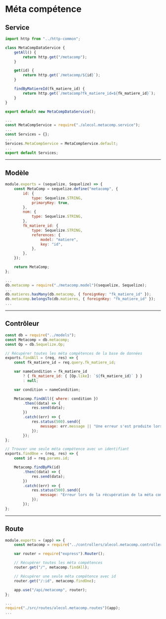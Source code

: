 # Méta compétence

## Service

```js title="./src/services/alecol.metacomp.service.js"
import http from "../http-common";

class MetaCompDataService {
    getAll() {
        return http.get("/metacomp");
    }

    get(id) {
        return http.get(`/metacomp/${id}`);
    }

    findByMatiereId(fk_matiere_id) {
        return http.get(`/metacomp?fk_matiere_id=${fk_matiere_id}`);
    }
}

export default new MetaCompDataService();
```

```js title="./src/services/index.js"
...
const MetaCompService = require("./alecol.metacomp.service");
...
const Services = {};
...
Services.MetaCompService = MetaCompService.default;
...
export default Services;
```

-----

## Modèle

```js title="./src/models/metacomp.model.js"
module.exports = (sequelize, Sequelize) => {
    const MetaComp = sequelize.define("metacomp", {
        id: {
            type: Sequelize.STRING,
            primaryKey: true,
        },
        nom: {
            type: Sequelize.STRING,
        },
        fk_matiere_id: {
            type: Sequelize.STRING,
            references: {
                model: "matiere",
                key: "id",
            },
        },
    });

    return MetaComp;
};
```

```js title="./src/models/index.js"
...
db.metacomp = require("./metacomp.model")(sequelize, Sequelize);
...
db.matieres.hasMany(db.metacomp, { foreignKey: "fk_matiere_id" });
db.metacomp.belongsTo(db.matieres, { foreignKey: "fk_matiere_id" });
...
```

-----

## Contrôleur

```js title="./src/controllers/alecol.metacomp.controllers.js"
const db = require("../models");
const Metacomp = db.metacomp;
const Op = db.Sequelize.Op;

// Récupérer toutes les méta compétences de la base de données
exports.findAll = (req, res) => {
    const fk_matiere_id = req.query.fk_matiere_id;

    var nameCondition = fk_matiere_id
        ? { fk_matiere_id: { [Op.like]: `${fk_matiere_id}` } }
        : null;

    var condition = nameCondition;

    Metacomp.findAll({ where: condition })
        .then((data) => {
            res.send(data);
        })
        .catch((err) => {
            res.status(500).send({
                message: err.message || "Une erreur s'est produite lors de la récupération des Méta compétences.",
            });
        });
};

// Trouver une seule méta compétence avec un identifiant
exports.findOne = (req, res) => {
    const id = req.params.id;

    Metacomp.findByPk(id)
        .then((data) => {
            res.send(data);
        })
        .catch((err) => {
            res.status(500).send({
                message: "Erreur lors de la récupération de la méta compétence avec l'id=" + id,
            });
        });
};
```

-----

## Route

```js title="./src/routes/alecol.metacomp.routes.js"
module.exports = (app) => {
    const metacomp = require("../controllers/alecol.metacomp.controllers");

    var router = require("express").Router();

    // Récupérer toutes les méta compétences
    router.get("/", metacomp.findAll);

    // Récupérer une seule méta compétence avec id
    router.get("/:id", metacomp.findOne);

    app.use("/api/metacomp", router);
};
```

```js title="server.js"
...
require("./src/routes/alecol.metacomp.routes")(app);
...
```